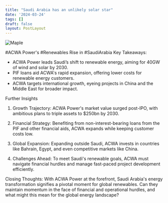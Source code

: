 ```yaml
---
title: "Saudi Arabia has an unlikely solar star"
date: '2024-03-24'
tags: []
draft: false
layout: PostLayout
---
```


<div className="flex justify-center">
  <div className="my-1 w-full px-2 xl:my-1 xl:w-1/2 xl:px-2">
    <img src="https://willpolesa.pythonanywhere.com/static/podcast_thumbnails/thumbnailrecstdZoW0PzKUutQ.jpg" alt="Maple" className="mx-auto h-58 w-auto" />
  </div>
</div>

#ACWA Power's #Renewables Rise in #SaudiArabia
Key Takeaways:
- ACWA Power leads Saudi’s shift to renewable energy, aiming for 40GW of wind and solar by 2030.
- PIF loans aid ACWA's rapid expansion, offering lower costs for renewable energy customers.
- ACWA targets international growth, eyeing projects in China and the Middle East for broader impact.

Further Insights
1. Growth Trajectory:
ACWA Power's market value surged post-IPO, with ambitious plans to triple assets to $250bn by 2030.

2. Financial Strategy:
Benefiting from non-interest-bearing loans from the PIF and other financial aids, ACWA expands while keeping customer costs low.

3. Global Expansion:
Expanding outside Saudi, ACWA invests in countries like Bahrain, Egypt, and even competitive markets like China.

4. Challenges Ahead:
To meet Saudi's renewable goals, ACWA must navigate financial hurdles and manage fast-paced project development efficiently.

Closing Thoughts:
With ACWA Power at the forefront, Saudi Arabia's energy transformation signifies a pivotal moment for global renewables. Can they maintain momentum in the face of financial and operational hurdles, and what might this mean for the global energy landscape?
